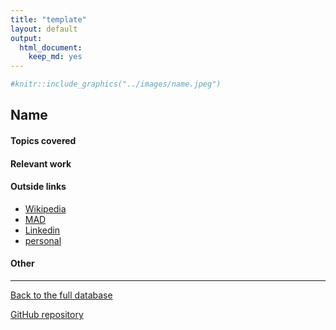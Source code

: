 ```yaml
---
title: "template"
layout: default
output:
  html_document:
    keep_md: yes
---
```


::: {.grid}

::: {.g-col-4}
```r
#knitr::include_graphics("../images/name.jpeg")
```
:::

:::{.g-col-8}
# Name

:::

:::


#### Topics covered


#### Relevant work

#### Outside links

* [Wikipedia]()
* [MAD]()
* [Linkedin]()
* [personal]()


####  Other


----------------------

[Back to the full database](https://hardin47.github.io/CURV/)

[GitHub repository](https://github.com/hardin47/CURV/)

